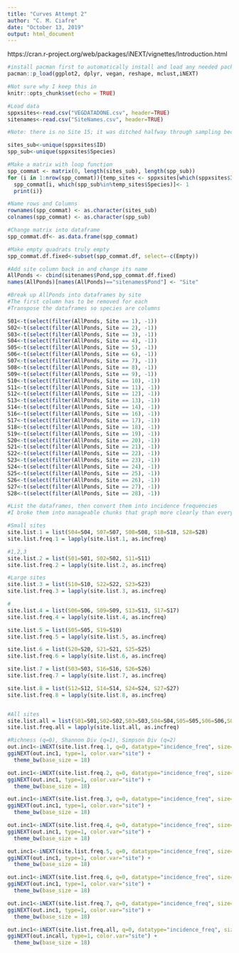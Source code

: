 ```yaml
---
title: "Curves Attempt 2"
author: "C. M. Ciafre"
date: "October 13, 2019"
output: html_document
---
```

https://cran.r-project.org/web/packages/iNEXT/vignettes/Introduction.html

```r
#install pacman first to automatically install and load any needed packages
pacman::p_load(ggplot2, dplyr, vegan, reshape, mclust,iNEXT)

#Not sure why I keep this in
knitr::opts_chunk$set(echo = TRUE)

#Load data
sppxsites<-read.csv("VEGDATADONE.csv", header=TRUE)
sitenames<-read.csv("SiteNames.csv", header=TRUE)

#Note: there is no Site 15; it was ditched halfway through sampling because it was not independent from Site 14.
```


```r
sites_sub<-unique(sppxsites$ID)
spp_sub<-unique(sppxsites$Species)

#Make a matrix with loop function
spp_commat <- matrix(0, length(sites_sub), length(spp_sub))
for (i in 1:nrow(spp_commat)){temp_sites <- sppxsites[which(sppxsites$ID == sites_sub[i]),]
  spp_commat[i, which(spp_sub%in%temp_sites$Species)]<- 1
  print(i)}

#Name rows and Columns
rownames(spp_commat) <- as.character(sites_sub)
colnames(spp_commat) <- as.character(spp_sub)

#Change matrix into dataframe
spp_commat.df<- as.data.frame(spp_commat)

#Make empty quadrats truly empty
spp_commat.df.fixed<-subset(spp_commat.df, select=-c(Empty))

#Add site column back in and change its name
AllPonds <- cbind(sitenames$Pond,spp_commat.df.fixed)
names(AllPonds)[names(AllPonds)=="sitenames$Pond"] <- "Site"
```

```r
#Break up AllPonds into dataframes by site
#The first column has to be removed for each
#Transpose the dataframes so species are columns

S01<-t(select(filter(AllPonds, Site == 1), -1))
S02<-t(select(filter(AllPonds, Site == 2), -1))
S03<-t(select(filter(AllPonds, Site == 3), -1))
S04<-t(select(filter(AllPonds, Site == 4), -1))
S05<-t(select(filter(AllPonds, Site == 5), -1))
S06<-t(select(filter(AllPonds, Site == 6), -1))
S07<-t(select(filter(AllPonds, Site == 7), -1))
S08<-t(select(filter(AllPonds, Site == 8), -1))
S09<-t(select(filter(AllPonds, Site == 9), -1))
S10<-t(select(filter(AllPonds, Site == 10), -1))
S11<-t(select(filter(AllPonds, Site == 11), -1))
S12<-t(select(filter(AllPonds, Site == 12), -1))
S13<-t(select(filter(AllPonds, Site == 13), -1))
S14<-t(select(filter(AllPonds, Site == 14), -1))
S16<-t(select(filter(AllPonds, Site == 16), -1))
S17<-t(select(filter(AllPonds, Site == 17), -1))
S18<-t(select(filter(AllPonds, Site == 18), -1))
S19<-t(select(filter(AllPonds, Site == 19), -1))
S20<-t(select(filter(AllPonds, Site == 20), -1))
S21<-t(select(filter(AllPonds, Site == 21), -1))
S22<-t(select(filter(AllPonds, Site == 22), -1))
S23<-t(select(filter(AllPonds, Site == 23), -1))
S24<-t(select(filter(AllPonds, Site == 24), -1))
S25<-t(select(filter(AllPonds, Site == 25), -1))
S26<-t(select(filter(AllPonds, Site == 26), -1))
S27<-t(select(filter(AllPonds, Site == 27), -1))
S28<-t(select(filter(AllPonds, Site == 28), -1))
```


```r
#List the dataframes, then convert them into incidence frequencies
#I broke them into manageable chunks that graph more clearly than everything at once

#Small sites
site.list.1 = list(S04=S04, S07=S07, S08=S08, S18=S18, S28=S28)
site.list.freq.1 = lapply(site.list.1, as.incfreq)

#1,2,3
site.list.2 = list(S01=S01, S02=S02, S11=S11)
site.list.freq.2 = lapply(site.list.2, as.incfreq)

#Large sites
site.list.3 = list(S10=S10, S22=S22, S23=S23)
site.list.freq.3 = lapply(site.list.3, as.incfreq)

#
site.list.4 = list(S06=S06, S09=S09, S13=S13, S17=S17)
site.list.freq.4 = lapply(site.list.4, as.incfreq)

site.list.5 = list(S05=S05, S19=S19)
site.list.freq.5 = lapply(site.list.5, as.incfreq)

site.list.6 = list(S20=S20, S21=S21, S25=S25)
site.list.freq.6 = lapply(site.list.6, as.incfreq)

site.list.7 = list(S03=S03, S16=S16, S26=S26)
site.list.freq.7 = lapply(site.list.7, as.incfreq)

site.list.8 = list(S12=S12, S14=S14, S24=S24, S27=S27)
site.list.freq.8 = lapply(site.list.8, as.incfreq)


#All sites
site.list.all = list(S01=S01,S02=S02,S03=S03,S04=S04,S05=S05,S06=S06,S07=S07,S08=S08,S09=S09,S10=S10,S11=S11,S12=S12,S13=S13,S14=S14,S16=S16,S17=S17,S18=S18,S19=S19,S20=S20,S21=S21,S22=S22,S23=S23,S24=S24,S25=S25,S26=S26,S27=S27,S28=S28)
site.list.freq.all = lapply(site.list.all, as.incfreq)
```

```r
#Richness (q=0), Shannon Div (q=1), Simpson Div (q=2)
out.inc1<-iNEXT(site.list.freq.1, q=0, datatype="incidence_freq", size=NULL)
ggiNEXT(out.inc1, type=1, color.var="site") + 
  theme_bw(base_size = 18) 

out.inc1<-iNEXT(site.list.freq.2, q=0, datatype="incidence_freq", size=NULL)
ggiNEXT(out.inc1, type=1, color.var="site") + 
  theme_bw(base_size = 18) 

out.inc1<-iNEXT(site.list.freq.3, q=0, datatype="incidence_freq", size=NULL)
ggiNEXT(out.inc1, type=1, color.var="site") + 
  theme_bw(base_size = 18) 

out.inc1<-iNEXT(site.list.freq.4, q=0, datatype="incidence_freq", size=NULL)
ggiNEXT(out.inc1, type=1, color.var="site") + 
  theme_bw(base_size = 18) 

out.inc1<-iNEXT(site.list.freq.5, q=0, datatype="incidence_freq", size=NULL)
ggiNEXT(out.inc1, type=1, color.var="site") + 
  theme_bw(base_size = 18) 

out.inc1<-iNEXT(site.list.freq.6, q=0, datatype="incidence_freq", size=NULL)
ggiNEXT(out.inc1, type=1, color.var="site") + 
  theme_bw(base_size = 18) 

out.inc1<-iNEXT(site.list.freq.7, q=0, datatype="incidence_freq", size=NULL)
ggiNEXT(out.inc1, type=1, color.var="site") + 
  theme_bw(base_size = 18) 

out.inc1<-iNEXT(site.list.freq.all, q=0, datatype="incidence_freq", size=NULL)
ggiNEXT(out.incall, type=1, color.var="site") + 
  theme_bw(base_size = 18) 
```

```r

```



